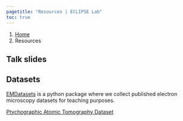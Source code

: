 ```yaml
---
pagetitle: "Resources | ECLIPSE Lab"
toc: true
---
```


```{=html}
<nav aria-label="breadcrumb">
  <ol class="breadcrumb">
    <li class="breadcrumb-item"><a href="index.html">Home</a></li>
    <li class="breadcrumb-item active" aria-current="page">Resources</li>
  </ol>
</nav>
```

## Talk slides

## Datasets

[EMDatasets](http://www.pelzlab.science/EMDatasets/) is a python package where we collect published electron microscopy datasets for teaching purposes.

[Ptychographic Atomic Tomography Dataset](https://doi.org/10.5281/zenodo.8300707)